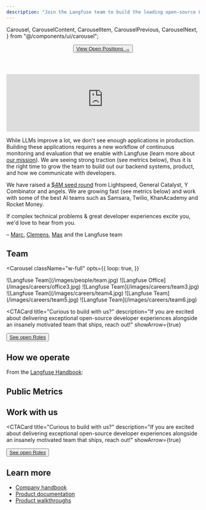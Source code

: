 ```yaml
---
description: "Join the Langfuse team to build the leading open-source LLM engineering platform"
---
```


  Carousel,
  CarouselContent,
  CarouselItem,
  CarouselPrevious,
  CarouselNext,
} from "@/components/ui/carousel";

<div className="md:container">
  <div className="flex flex-col items-center content-center text-center my-10 mb-20">
    <Header
      title="Building Langfuse"
      description="Join the team building the leading open-source LLM engineering platform"
      h="h1"
    />
    <Button asChild variant="default" size="lg">
      <a
        href="https://jobs.ashbyhq.com/langfuse"
        target="_blank"
        rel="noopener noreferrer"
      >
        View Open Positions →
      </a>
    </Button>
  </div>
</div>

<iframe
  width="100%"
  className="aspect-[16/9] rounded border w-full my-6"
  src="https://www.youtube-nocookie.com/embed/4eHFa1Gk2Gk"
  title="YouTube video player"
  frameBorder="0"
  allow="accelerometer; autoplay; clipboard-write; encrypted-media; gyroscope; picture-in-picture; web-share"
  referrerPolicy="strict-origin-when-cross-origin"
  allowFullScreen
></iframe>

While LLMs improve a lot, we don't see enough applications in production. Building these applications requires a new workflow of continuous monitoring and evaluation that we enable with Langfuse (learn more about [our mission](/handbook/chapters/mission)).
We are seeing strong traction (see metrics below), thus it is the right time to grow the team to build out our backend systems, product, and how we communicate with developers.

We have raised a [$4M seed round](/blog/announcing-our-seed-round) from Lightspeed, General Catalyst, Y Combinator and angels. We are growing fast (see metrics below) and work with some of the best AI teams such as Samsara, Twilio, KhanAcademy and Rocket Money.

If complex technical problems & great developer experiences excite you, we'd love to hear from you.

– [Marc](https://x.com/MarcKlingen), [Clemens](https://x.com/rawert), [Max](https://x.com/maxdeichmann) and the Langfuse team

## Team

<Carousel
  className="w-full"
  opts={{
    loop: true,
  }}
>
  <CarouselContent>
    <CarouselItem>
      <Frame fullWidth>![Langfuse Team](/images/people/team.jpg)</Frame>
    </CarouselItem>
    <CarouselItem>
      <Frame fullWidth>![Langfuse Office](/images/careers/office3.jpg)</Frame>
    </CarouselItem>
    <CarouselItem>
      <Frame fullWidth>![Langfuse Team](/images/careers/team3.jpg)</Frame>
    </CarouselItem>
    <CarouselItem>
      <Frame fullWidth>![Langfuse Team](/images/careers/team4.jpg)</Frame>
    </CarouselItem>
    <CarouselItem>
      <Frame fullWidth>![Langfuse Team](/images/careers/team5.jpg)</Frame>
    </CarouselItem>
    <CarouselItem>
      <Frame fullWidth>![Langfuse Team](/images/careers/team6.jpg)</Frame>
    </CarouselItem>
  </CarouselContent>
  <CarouselPrevious />
  <CarouselNext />
</Carousel>


<TeamMembers />

<CTACard
  title="Curious to build with us?"
  description="If you are excited about delivering exceptional open-source developer experiences alongside an insanely motivated team that ships, reach out!"
  showArrow={true}
>
  <Button asChild variant="default" size="sm">
    <a
      href="https://jobs.ashbyhq.com/langfuse"
      target="_blank"
      rel="noopener noreferrer"
    >
      See open Roles
    </a>
  </Button>
</CTACard>

## How we operate

From the [Langfuse Handbook](/handbook):


<Principles />

## Public Metrics


<PublicMetricsDashboard />

## Work with us

<CTACard
  title="Curious to build with us?"
  description="If you are excited about delivering exceptional open-source developer experiences alongside an insanely motivated team that ships, reach out!"
  showArrow={true}
>
  <Button asChild variant="default" size="sm">
    <a
      href="https://jobs.ashbyhq.com/langfuse"
      target="_blank"
      rel="noopener noreferrer"
    >
      See open Roles
    </a>
  </Button>
</CTACard>

## Learn more

- [Company handbook](/handbook)
- [Product documentation](/docs)
- [Product walkthroughs](/watch-demo)
